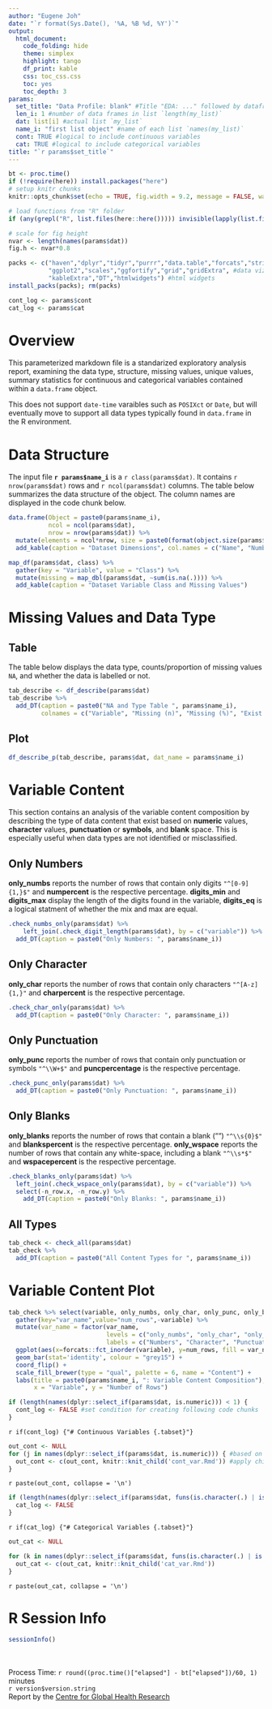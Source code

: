 ```yaml
---
author: "Eugene Joh"
date: "`r format(Sys.Date(), '%A, %B %d, %Y')`"
output: 
  html_document:
    code_folding: hide
    theme: simplex
    highlight: tango
    df_print: kable
    css: toc_css.css
    toc: yes
    toc_depth: 3
params:
  set_title: "Data Profile: blank" #Title "EDA: ..." followed by dataframe name
  len_i: 1 #number of data frames in list `length(my_list)`
  dat: list[i] #actual list `my_list`
  name_i: "first list object" #name of each list `names(my_list)`
  cont: TRUE #logical to include continuous variables
  cat: TRUE #logical to include categorical variables
title: "`r params$set_title`"
---
```


<!-- The input for this parameterized R markdown file is a named `list` of `data.frames` -->
<!-- The parameters above specify the title used (dependent on each named object in `list`), number of `data.frames` in the list, names of the `data.frames`, logical for whether you want to include continuous and/or categorical variables. -->

```r
bt <- proc.time()
if (!require(here)) install.packages("here")
# setup knitr chunks
knitr::opts_chunk$set(echo = TRUE, fig.width = 9.2, message = FALSE, warning = FALSE)

# load functions from "R" folder
if (any(grepl("R", list.files(here::here())))) invisible(lapply(list.files(here::here("R"), full.names = TRUE), source))

# scale for fig height
nvar <- length(names(params$dat))
fig.h <- nvar*0.8
```

```r
packs <- c("haven","dplyr","tidyr","purrr","data.table","forcats","stringr", #process
           "ggplot2","scales","ggfortify","grid","gridExtra", #data viz
           "kableExtra","DT","htmlwidgets") #html widgets
install_packs(packs); rm(packs)
```

```r
cont_log <- params$cont
cat_log <- params$cat
```

# Overview 
This parameterized markdown file is a standarized exploratory analysis report, examining the data type, structure, missing values, unique values, summary statistics for continuous and categorical variables contained within a `data.frame` object.   

This does not support `date-time` varaibles such as `POSIXct` or `Date`, but will eventually move to support all data types typically found in `data.frame` in the R environment.  

# Data Structure
The input file **`r params$name_i`** is a `r class(params$dat)`. It contains `r nrow(params$dat)` rows and `r ncol(params$dat)` columns. The table below summarizes the data structure of the object. The column names are displayed in the code chunk below.  

```r
data.frame(Object = paste0(params$name_i),
           ncol = ncol(params$dat),
           nrow = nrow(params$dat)) %>% 
  mutate(elements = ncol*nrow, size = paste0(format(object.size(params$dat), units = "auto"))) %>%
  add_kable(caption = "Dataset Dimensions", col.names = c("Name", "Number of Columns", "Number of Rows", "Number of Elements", "Memory Allocation"), format.args = list(decimal.mark =',', big.mark = "'"))
```

```r
map_df(params$dat, class) %>% 
  gather(key = "Variable", value = "Class") %>% 
  mutate(missing = map_dbl(params$dat, ~sum(is.na(.)))) %>% 
  add_kable(caption = "Dataset Variable Class and Missing Values")
```

# Missing Values and Data Type

## Table
The table below displays the data type, counts/proportion of missing values `NA`, and whether the data is labelled or not.  
```r
tab_describe <- df_describe(params$dat)
tab_describe %>% 
  add_DT(caption = paste0("NA and Type Table ", params$name_i),
         colnames = c("Variable", "Missing (n)", "Missing (%)", "Exist (%)", "Data Type", "Labelled"))
```

## Plot
```r
df_describe_p(tab_describe, params$dat, dat_name = params$name_i)
```


# Variable Content {.tabset}
This section contains an analysis of the variable content composition by describing the type of data content that exist based on **numeric** values, **character** values, **punctuation** or **symbols**, and **blank** space. This is especially useful when data types are not identified or misclassified.  

## Only Numbers
**only_numbs** reports the number of rows that contain only digits `"^[0-9]{1,}$"` and **numpercent** is the respective percentage. **digits_min** and **digits_max** display the length of the digits found in the variable, **digits_eq** is a logical statment of whether the mix and max are equal.  
```r
.check_numbs_only(params$dat) %>% 
    left_join(.check_digit_length(params$dat), by = c("variable")) %>% 
  add_DT(caption = paste0("Only Numbers: ", params$name_i))
```

## Only Character
**only_char** reports the number of rows that contain only characters `"^[A-z]{1,}"` and **charpercent** is the respective percentage.  
```r
.check_char_only(params$dat) %>% 
  add_DT(caption = paste0("Only Character: ", params$name_i))
```

## Only Punctuation
**only_punc** reports the number of rows that contain only punctuation or symbols `"^\\W+$"` and **puncpercentage** is the respective percentage.   
```r
.check_punc_only(params$dat) %>% 
  add_DT(caption = paste0("Only Punctuation: ", params$name_i))
```

## Only Blanks
**only_blanks** reports the number of rows that contain a blank ("") `"^\\s{0}$"` and **blankspercent** is the respective percentage. **only_wspace** reports the number of rows that contain any white-space, including a blank `"^\\s*$"` and **wspacepercent** is the respective percentage.  
```r
.check_blanks_only(params$dat) %>% 
  left_join(.check_wspace_only(params$dat), by = c("variable")) %>% 
  select(-n_row.x, -n_row.y) %>% 
    add_DT(caption = paste0("Only Blanks: ", params$name_i))
```

## All Types
```r
tab_check <- check_all(params$dat)
tab_check %>% 
  add_DT(caption = paste0("All Content Types for ", params$name_i))
```

# Variable Content Plot
```r
tab_check %>% select(variable, only_numbs, only_char, only_punc, only_blanks) %>% 
  gather(key="var_name",value="num_rows",-variable) %>% 
  mutate(var_name = factor(var_name, 
                           levels = c("only_numbs", "only_char", "only_punc", "only_blanks"),
                           labels = c("Numbers", "Character", "Punctuation", "Blanks"))) %>% 
  ggplot(aes(x=forcats::fct_inorder(variable), y=num_rows, fill = var_name)) +
  geom_bar(stat='identity', colour = "grey15") +
  coord_flip() +
  scale_fill_brewer(type = "qual", palette = 6, name = "Content") +
  labs(title = paste0(params$name_i, ": Variable Content Composition"),
       x = "Variable", y = "Number of Rows")
```


<!-- Continuous Variables -->
```r
if (length(names(dplyr::select_if(params$dat, is.numeric))) < 1) {
  cont_log <- FALSE #set condition for creating following code chunks
}
```

`r if(cont_log) {"# Continuous Variables {.tabset}"}`
```r
out_cont <- NULL
for (j in names(dplyr::select_if(params$dat, is.numeric))) { #based on the names that are numeric
  out_cont <- c(out_cont, knitr::knit_child('cont_var.Rmd')) #apply child .Rmd to select variables
}
```
`r paste(out_cont, collapse = '\n')`

<!-- Categorical Variables -->
```r
if (length(names(dplyr::select_if(params$dat, funs(is.character(.) | is.factor(.))))) == 0) {
  cat_log <- FALSE
}
```

`r if(cat_log) {"# Categorical Variables {.tabset}"}`
```r
out_cat <- NULL

for (k in names(dplyr::select_if(params$dat, funs(is.character(.) | is.factor(.))))) {
  out_cat <- c(out_cat, knitr::knit_child('cat_var.Rmd'))
}
```
`r paste(out_cat, collapse = '\n')`


# R Session Info
```r
sessionInfo()
```

<br>
<br>
Process Time: `r round((proc.time()["elapsed"] - bt["elapsed"])/60, 1)` minutes  
`r version$version.string`  
Report by the [Centre for Global Health Research](www.cghr.org/)
